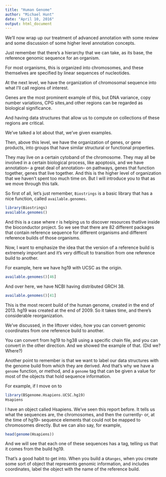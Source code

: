```yaml
---
title: "Human Genome"
author: "Michael Hunt"
date: "April 10, 2016"
output: html_document
---
```


We'll now wrap up our treatment of advanced annotation with some review and some discussion of some higher level annotation concepts.

Just remember that there's a hierarchy that we can take, as its base, the reference genomic sequence for an organism.  

For most organisms, this is organized into chromosomes, and these themselves are specified by linear sequences of nucleotides.  

At the next level, we have the organization of chromosomal sequence into what I'll call regions of interest.  

Genes are the most prominent example of this, but DNA variance, copy number variations, CPG sites,and other regions can be regarded as biological significance.

And having data structures that allow us to compute on collections of these regions are critical.

We've talked a lot about that, we've given examples.

Then, above this level, we have the organization of genes, or gene products, into groups that have similar structural or functional properties.

They may live on a certain cytoband of the chromosome. They may all be involved in a certain biological process, like apoptosis, and we have annotation-- a great deal of annotation-- on pathways, genes that function together, genes that live together.
And this is the higher level of organization that we haven't spent too much time on.
But I will introduce you to that as we move through this talk.

So first of all, let's just remember, `Biostrings` is a basic library that has a nice function, called `available.genomes`.

```r
library(Biostrings)
available.genomes()
```
And this is a case where r is helping us to discover resources thatlive inside the bioconductor project. So we see that there are 82 different packages that
contain reference sequence for different organisms and different reference builds of those organisms.

Now, I want to emphasize the idea that the version of a reference build is extremely important and it's very difficult to transition from one reference build to another.

For example, here we have hg19 with UCSC as the origin.

```r
available.genomes()[46]
```
And over here, we have NCBI having distributed GRCH 38.

```r
available.genomes()[41]
```
This is the most recent build of the human genome, created in the end of 2013. hg19 was created at the end of 2009. So it takes time, and there's considerable reorganization.

We've discussed, in the liftover video, how you can convert genomic coordinates
from one reference build to another.

You can convert from hg19 to hg38 using a specific chain file, and you can convert in the other direction. And we showed the example of that. (Did we? Where?)

Another point to remember is that we want to label our data structures with the genome build from which they are derived. And that's why we have a `genome` function, or method, and a `genome` tag that can be given a value for most of the objects that hold sequence information.

For example, if I move on to 

```r
library(BSgenome.Hsapiens.UCSC.hg19)
Hsapiens
```
I have an object called Hsapiens. We've seen this report before.
It tells us what the sequences are, the chromosomes, and then the currently-
or, at the time of hg19-- sequence elements that could not be mapped to chromosomes directly. But we can also say, for example,

```r
head(genome(Hsapiens))
```
And we will see that each one of these sequences has a tag, telling us that it comes from the build hg19.

That's a good habit to get into. When you build a `GRanges`, when you create some sort of object that represents genomic information, and includes coordinates, label the object with the name of the reference build.